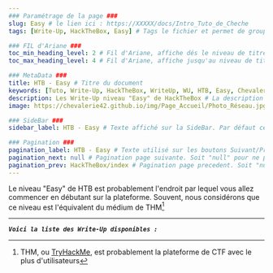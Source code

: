 ---
### Paramétrage de la page ###
slug: Easy # le lien ici : https://XXXXX/docs/Intro_Tuto_de_Cheche
tags: [Write-Up, HackTheBox, Easy] # Tags le fichier et permet de grouper par mots clef

### FIL d'Ariane ###
toc_min_heading_level: 2 # Fil d'Ariane, affiche dés le niveau de titre 2. Par Défaut : 2
toc_max_heading_level: 4 # Fil d'Ariane, affiche jusqu'au niveau de titre 4. Par défaut : 3

### MetaData ###
title: HTB - Easy # Titre du document
keywords: [Tuto, Write-Up, HackTheBox, WriteUp, WU, HTB, Easy, Chevalerie] # Mots Clef
description: Les Write-Up niveau "Easy" de HackTheBox # La description du document
image: https://chevalerie42.github.io/img/Page_Accueil/Photo_Réseau.jpg # Image utilisé par les liens vers cette page. A 1ere vue il faut privilégier les liens externe

### SideBar ###
sidebar_label: HTB - Easy # Texte affiché sur la SideBar. Par défaut ce sera le "title"

### Pagination ###
pagination_label: HTB - Easy # Texte utilisé sur les boutons Suivant/Précédent. Par defaut "Title"
pagination_next: null # Pagination page suivante. Soit "null" pour ne pas en ajotuer. Soit dossier/fichier (Réseau/Intro_Reseau)
pagination_prev: HackTheBox/index # Pagination page precedent. Soit "null" pour ne pas en ajotuer. Soit dossier/fichier (Réseau/Intro_Reseau)
---

Le niveau "Easy" de HTB est probablement l'endroit par lequel vous allez commencer en débutant sur la plateforme. Souvent, nous considérons que ce niveau est l'équivalent du médium de THM[^1]

--- 

**_`Voici la liste des Write-Up disponibles :`_**


[^1]: THM, ou [TryHackMe](/writeup/TryHackMe/TryHackMe), est probablement la plateforme de CTF avec le plus d'utilisateurs